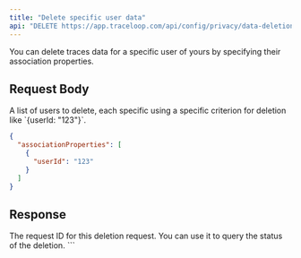 ```yaml
---
title: "Delete specific user data"
api: "DELETE https://app.traceloop.com/api/config/privacy/data-deletion"
---
```


You can delete traces data for a specific user of yours by specifying their association properties.

## Request Body

<ParamField body="associationProperties" type="JSON">
  A list of users to delete, each specific using a specific criterion for deletion like `{userId: "123"}`.
</ParamField>

```json
{
  "associationProperties": [
    {
      "userId": "123"
    }
  ]
}
```

## Response

<ResponseField name="requestId" type="string">
  The request ID for this deletion request. You can use it to query the status
  of the deletion.
</ResponseField>
```
